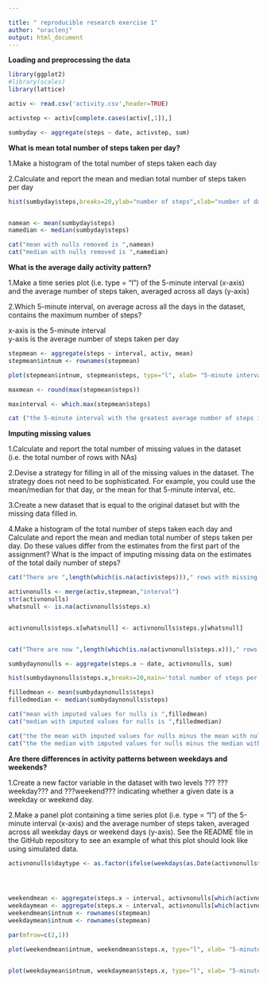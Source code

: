 ```yaml
---

title: " reproducible research exercise 1"
author: "oraclenj"
output: html_document
---
```


**Loading and preprocessing the data**

```r
library(ggplot2)
#library(scales)
library(lattice)

activ <- read.csv('activity.csv',header=TRUE)

activstep <- activ[complete.cases(activ[,1]),]

sumbyday <- aggregate(steps ~ date, activstep, sum)

```

**What is mean total number of steps taken per day?**

1.Make a histogram of the total number of steps taken each day


2.Calculate and report the mean and median total number of steps taken per day

```r

hist(sumbyday$steps,breaks=20,ylab="number of steps",xlab="number of days",main="total number of steps per day, ignoring missing values")


namean <- mean(sumbyday$steps)
namedian <- median(sumbyday$steps)

cat("mean with nulls removed is ",namean)
cat("median with nulls removed is ",namedian)

```

**What is the average daily activity pattern?**

1.Make a time series plot (i.e. type = "l") of the 5-minute interval (x-axis) and the average number of steps taken, averaged across all days (y-axis)


2.Which 5-minute interval, on average across all the days in the dataset, contains the maximum number of steps?


x-axis is the 5-minute interval  
y-axis is the average number of steps taken per day  

```r

stepmean <- aggregate(steps ~ interval, activ, mean)
stepmean$intnum <- rownames(stepmean)

plot(stepmean$intnum, stepmean$steps, type="l", xlab= "5-minute interval of the day", ylab= "steps", col="green" , lwd=2)

maxmean <- round(max(stepmean$steps))

maxinterval <- which.max(stepmean$steps)

cat ("the 5-minute interval with the greatest average number of steps is ", maxinterval, " with ",maxmean," steps")

```

**Imputing missing values**



1.Calculate and report the total number of missing values in the dataset (i.e. the total number of rows with NAs)


2.Devise a strategy for filling in all of the missing values in the dataset. The strategy does not need to be sophisticated. For example, you could use the mean/median for that day, or the mean for that 5-minute interval, etc.


3.Create a new dataset that is equal to the original dataset but with the missing data filled in.


4.Make a histogram of the total number of steps taken each day and Calculate and report the mean and median total number of steps taken per day. Do these values differ from the estimates from the first part of the assignment? What is the impact of imputing missing data on the estimates of the total daily number of steps?


```r

cat("There are ",length(which(is.na(activ$steps)))," rows with missing values, out of ",nrow(activ)," total rows")

```
```r

activnonulls <- merge(activ,stepmean,"interval")
str(activnonulls)
whatsnull <- is.na(activnonulls$steps.x)


activnonulls$steps.x[whatsnull] <- activnonulls$steps.y[whatsnull]


cat("There are now ",length(which(is.na(activnonulls$steps.x)))," rows with missing values, out of ",nrow(activnonulls)," total rows")

```

```r

sumbydaynonulls <- aggregate(steps.x ~ date, activnonulls, sum)

hist(sumbydaynonulls$steps.x,breaks=20,main='total number of steps per day with missing values filled in',ylab="number of steps",xlab="number of days")

filledmean <- mean(sumbydaynonulls$steps)
filledmedian <- median(sumbydaynonulls$steps)

cat("mean with imputed values for nulls is ",filledmean)
cat("median with imputed values for nulls is ",filledmedian)

cat("the the mean with imputed values for nulls minus the mean with nulls removed is ",filledmean - namean)
cat("the the median with imputed values for nulls minus the median with nulls removed is ",filledmedian - namedian)

```

**Are there differences in activity patterns between weekdays and weekends?**

1.Create a new factor variable in the dataset with two levels ??? ???weekday??? and ???weekend??? indicating whether a given date is a weekday or weekend day.

2.Make a panel plot containing a time series plot (i.e. type = "l") of the 5-minute interval (x-axis) and the average number of steps taken, averaged across all weekday days or weekend days (y-axis). See the README file in the GitHub repository to see an example of what this plot should look like using simulated data.

```r

activnonulls$daytype <- as.factor(ifelse(weekdays(as.Date(activnonulls$date)) %in% c('Sunday','Saturday'),'weekend','weekday' ))




weekendmean <- aggregate(steps.x ~ interval, activnonulls[which(activnonulls$daytype == "weekend"),], mean)
weekdaymean <- aggregate(steps.x ~ interval, activnonulls[which(activnonulls$daytype == "weekday"),], mean)
weekendmean$intnum <- rownames(stepmean)
weekdaymean$intnum <- rownames(stepmean)

par(mfrow=c(2,1))

plot(weekendmean$intnum, weekendmean$steps.x, type="l", xlab= "5-minute interval of the weekend day", ylab= "steps", col="green" , lwd=2)


plot(weekdaymean$intnum, weekdaymean$steps.x, type="l", xlab= "5-minute interval of the weekend day", ylab= "steps", col="red" , lwd=2)



```
